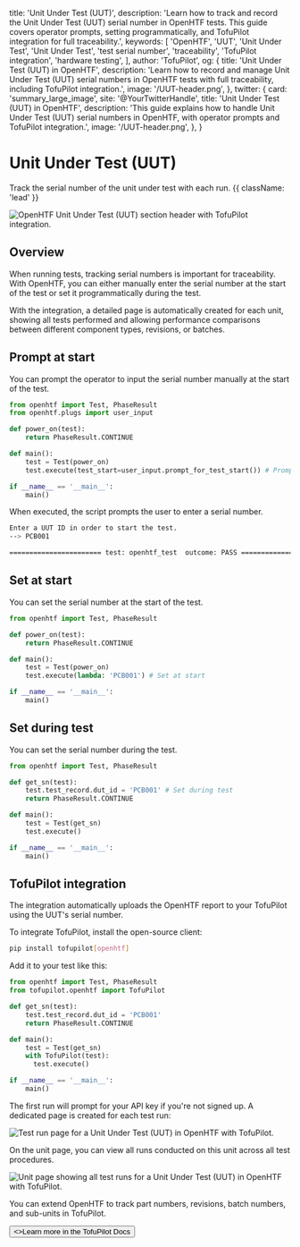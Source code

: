   title: 'Unit Under Test (UUT)',
  description:
    'Learn how to track and record the Unit Under Test (UUT) serial number in OpenHTF tests. This guide covers operator prompts, setting programmatically, and TofuPilot integration for full traceability.',
  keywords: [
    'OpenHTF',
    'UUT',
    'Unit Under Test',
    'Unit Under Test',
    'test serial number',
    'traceability',
    'TofuPilot integration',
    'hardware testing',
  ],
  author: 'TofuPilot',
  og: {
    title: 'Unit Under Test (UUT) in OpenHTF',
    description:
      'Learn how to record and manage Unit Under Test (UUT) serial numbers in OpenHTF tests with full traceability, including TofuPilot integration.',
    image: '/UUT-header.png',
  },
  twitter: {
    card: 'summary_large_image',
    site: '@YourTwitterHandle',
    title: 'Unit Under Test (UUT) in OpenHTF',
    description:
      'This guide explains how to handle Unit Under Test (UUT) serial numbers in OpenHTF, with operator prompts and TofuPilot integration.',
    image: '/UUT-header.png',
  },
}

# Unit Under Test (UUT)

Track the serial number of the unit under test with each run. {{ className: 'lead' }}

<Image
  src="/UUT-header.png"
  alt="OpenHTF Unit Under Test (UUT) section header with TofuPilot integration."
/>

## Overview

When running tests, tracking serial numbers is important for traceability. With OpenHTF, you can either manually enter the serial number at the start of the test or set it programmatically during the test.

With the <TofuPilotLink utmMedium="uut-overview"/> integration, a detailed page is automatically created for each unit, showing all tests performed and allowing performance comparisons between different component types, revisions, or batches.

## Prompt at start

You can prompt the operator to input the serial number manually at the start of the test.

```python {{ title: 'main.py' }}
from openhtf import Test, PhaseResult
from openhtf.plugs import user_input

def power_on(test):
    return PhaseResult.CONTINUE

def main():
    test = Test(power_on)
    test.execute(test_start=user_input.prompt_for_test_start()) # Prompt at start

if __name__ == '__main__':
    main()
```

When executed, the script prompts the user to enter a serial number.

```sh
Enter a UUT ID in order to start the test.
--> PCB001

======================= test: openhtf_test  outcome: PASS ======================
```

## Set at start

You can set the serial number at the start of the test.

```python {{ title: 'main.py' }}
from openhtf import Test, PhaseResult

def power_on(test):
    return PhaseResult.CONTINUE

def main():
    test = Test(power_on)
    test.execute(lambda: 'PCB001') # Set at start

if __name__ == '__main__':
    main()
```

## Set during test

You can set the serial number during the test.

```python {{ title: 'main.py' }}
from openhtf import Test, PhaseResult

def get_sn(test):
    test.test_record.dut_id = 'PCB001' # Set during test
    return PhaseResult.CONTINUE

def main():
    test = Test(get_sn)
    test.execute()

if __name__ == '__main__':
    main()
```

## TofuPilot integration

The <TofuPilotLink utmMedium="uut-integration" /> integration automatically uploads the OpenHTF report to your TofuPilot using the UUT's serial number.

To integrate TofuPilot, install the open-source client:

```sh
pip install tofupilot[openhtf]
```

Add it to your test like this:

```python {{ title: 'main.py' }}
from openhtf import Test, PhaseResult
from tofupilot.openhtf import TofuPilot

def get_sn(test):
    test.test_record.dut_id = 'PCB001'
    return PhaseResult.CONTINUE

def main():
    test = Test(get_sn)
    with TofuPilot(test):
      test.execute()

if __name__ == '__main__':
    main()
```

The first run will prompt for your API key if you're not signed up. A dedicated page is created for each test run:

<Image
  src="/UUT-page-run.png"
  alt="Test run page for a Unit Under Test (UUT) in OpenHTF with TofuPilot."
/>

On the unit page, you can view all runs conducted on this unit across all test procedures.

<Image
  src="/UUT-page-unit.png"
  alt="Unit page showing all test runs for a Unit Under Test (UUT) in OpenHTF with TofuPilot."
/>

You can extend OpenHTF to track part numbers, revisions, batch numbers, and sub-units in TofuPilot.

<Button href="https//docs.tofupilot.com/uut" variant="text" arrow="right">
  <>Learn more in the TofuPilot Docs</>
</Button>
